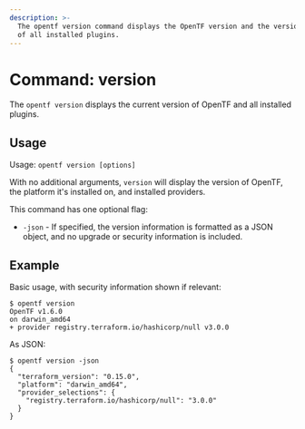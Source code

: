 ```yaml
---
description: >-
  The opentf version command displays the OpenTF version and the version
  of all installed plugins.
---
```


# Command: version

The `opentf version` displays the current version of OpenTF and all
installed plugins.

## Usage

Usage: `opentf version [options]`

With no additional arguments, `version` will display the version of OpenTF,
the platform it's installed on, and installed providers.

This command has one optional flag:

* `-json` - If specified, the version information is formatted as a JSON object,
  and no upgrade or security information is included.

## Example

Basic usage, with security information shown if relevant:

```shellsession
$ opentf version
OpenTF v1.6.0
on darwin_amd64
+ provider registry.terraform.io/hashicorp/null v3.0.0
```

As JSON:

```shellsession
$ opentf version -json
{
  "terraform_version": "0.15.0",
  "platform": "darwin_amd64",
  "provider_selections": {
    "registry.terraform.io/hashicorp/null": "3.0.0"
  }
}
```
